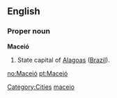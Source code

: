 ==English==

===Proper noun===
'''Maceió'''

# State capital of [[Alagoas]] ([[Brazil]]).

[[Category:Cities]]
[[Category:English terms spelled with Ó|maceio]]

[[no:Maceió]]
[[pt:Maceió]]